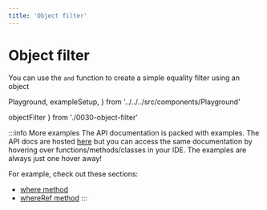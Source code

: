 ```yaml
---
title: 'Object filter'
---
```


# Object filter

You can use the `and` function to create a simple equality
filter using an object

  Playground,
  exampleSetup,
} from '../../../src/components/Playground'

  objectFilter
} from './0030-object-filter'

<div style={{ marginBottom: '1em' }}>
  <Playground code={objectFilter} setupCode={exampleSetup} />
</div>

:::info More examples
The API documentation is packed with examples. The API docs are hosted [here](https://kysely-org.github.io/kysely-apidoc/)
but you can access the same documentation by hovering over functions/methods/classes in your IDE. The examples are always
just one hover away!

For example, check out these sections:
 - [where method](https://kysely-org.github.io/kysely-apidoc/interfaces/SelectQueryBuilder.html#where)
 - [whereRef method](https://kysely-org.github.io/kysely-apidoc/interfaces/SelectQueryBuilder.html#whereRef)
:::